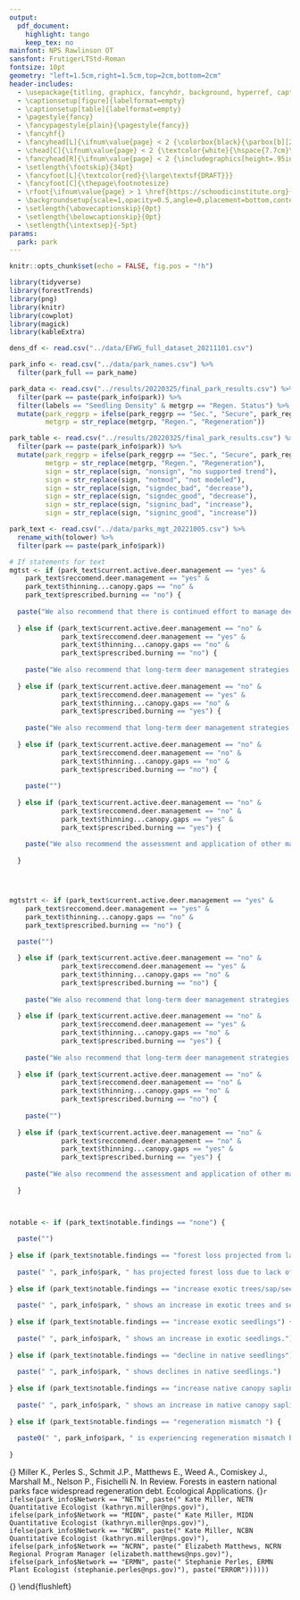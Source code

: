 ```yaml
---
output: 
  pdf_document:
    highlight: tango
    keep_tex: no
mainfont: NPS Rawlinson OT
sansfont: FrutigerLTStd-Roman
fontsize: 10pt
geometry: "left=1.5cm,right=1.5cm,top=2cm,bottom=2cm"
header-includes:
  - \usepackage{titling, graphicx, fancyhdr, background, hyperref, caption, booktabs, float, graphicx, ragged2e, ulem, draftwatermark}
  - \captionsetup[figure]{labelformat=empty}
  - \captionsetup[table]{labelformat=empty}
  - \pagestyle{fancy}
  - \fancypagestyle{plain}{\pagestyle{fancy}}
  - \fancyhf{}
  - \fancyhead[L]{\ifnum\value{page} < 2 {\colorbox{black}{\parbox[b][2.5cm][c]{18.38cm}{\textcolor{white}{\textsf{Eastern Forest Working Group\\ Inventory and Monitoring Program\\ \hspace{1cm}\\ Resilient Forest Initiative\\ \hspace{1cm}}}}}}\else {\textsf{Eastern Forest Working Group}}\small \fi}
  - \chead[C]{\ifnum\value{page} < 2 {\textcolor{white}{\hspace{7.7cm}\textsf{National Park Service\\ \hspace{9.2cm}U.S. Department of the Interior\\ \vspace{0.8cm}}} {\textcolor{red}{\Huge\textsf{DRAFT}}}} \else \fi}
  - \fancyhead[R]{\ifnum\value{page} < 2 {\includegraphics[height=.95in,width=.95in]{inputs/NPS_logo.png}} \else {\textsf {\today}}\small \fi}
  - \setlength{\footskip}{34pt}
  - \fancyfoot[L]{\textcolor{red}{\large\textsf{DRAFT}}}
  - \fancyfoot[C]{\thepage\footnotesize}
  - \rfoot{\ifnum\value{page} > 1 \href{https://schoodicinstitute.org}{\includegraphics[height=\footskip]{inputs/Schoodic_Stacked.jpeg}} \href{https://www.nps.gov/index.htm}{\includegraphics[height=\footskip]{inputs/NPS_logo.png}} \else \fi}
  - \backgroundsetup{scale=1,opacity=0.5,angle=0,placement=bottom,contents={\ifnum\value{page} > 1 {\includegraphics[width=8.5in]{inputs/background2.jpg}} \else \fi}}
  - \setlength{\abovecaptionskip}{0pt}
  - \setlength{\belowcaptionskip}{0pt}
  - \setlength{\intextsep}{-5pt}
params:
  park: park
---
```


<!-- vspace = 1.1 -->
<!-- \newenvironment{specwrapfigure} -->
<!--  {% -->
<!--   \setlength{\columnsep}{5pt}% -->
<!--   \wrapfloat{figure}% -->
<!--  } -->
<!--  {\endwrapfloat} -->

\SetWatermarkText{DRAFT}
\SetWatermarkScale{1}

```r
knitr::opts_chunk$set(echo = FALSE, fig.pos = "!h")
```

```r
library(tidyverse)
library(forestTrends)
library(png)
library(knitr)
library(cowplot)
library(magick)
library(kableExtra)

dens_df <- read.csv("../data/EFWG_full_dataset_20211101.csv")

park_info <- read.csv("../data/park_names.csv") %>% 
  filter(park_full == park_name)

park_data <- read.csv("../results/20220325/final_park_results.csv") %>% 
  filter(park == paste(park_info$park)) %>% 
  filter(labels == "Seedling Density" & metgrp == "Regen. Status") %>% 
  mutate(park_reggrp = ifelse(park_reggrp == "Sec.", "Secure", park_reggrp),
         metgrp = str_replace(metgrp, "Regen.", "Regeneration"))

park_table <- read.csv("../results/20220325/final_park_results.csv") %>% 
  filter(park == paste(park_info$park)) %>% 
  mutate(park_reggrp = ifelse(park_reggrp == "Sec.", "Secure", park_reggrp),
         metgrp = str_replace(metgrp, "Regen.", "Regeneration"),
         sign = str_replace(sign, "nonsign", "no supported trend"),
         sign = str_replace(sign, "notmod", "not modeled"),
         sign = str_replace(sign, "signdec_bad", "decrease"),
         sign = str_replace(sign, "signdec_good", "decrease"),
         sign = str_replace(sign, "signinc_bad", "increase"),
         sign = str_replace(sign, "signinc_good", "increase"))

park_text <- read.csv("../data/parks_mgt_20221005.csv") %>% 
  rename_with(tolower) %>% 
  filter(park == paste(park_info$park))
```

``` r

# If statements for text
mgtst <- if (park_text$current.active.deer.management == "yes" & 
    park_text$reccomend.deer.management == "yes" &
    park_text$thinning...canopy.gaps == "no" &
    park_text$prescribed.burning == "no") {
  
  paste("We also recommend that there is continued effort to manage deer populations to help avoid forest loss in the park.")
    
  } else if (park_text$current.active.deer.management == "no" & 
             park_text$reccomend.deer.management == "yes" &
             park_text$thinning...canopy.gaps == "no" &
             park_text$prescribed.burning == "no") {
    
    paste("We also recommend that long-term deer management strategies be implemented to help avoid forest loss in the park.")
    
  } else if (park_text$current.active.deer.management == "no" & 
             park_text$reccomend.deer.management == "yes" &
             park_text$thinning...canopy.gaps == "no" &
             park_text$prescribed.burning == "yes") {
    
    paste("We also recommend that long-term deer management strategies be implemented, as well as prescribed burning, to help avoid forest loss in the park.")
    
  } else if (park_text$current.active.deer.management == "no" & 
             park_text$reccomend.deer.management == "no" &
             park_text$thinning...canopy.gaps == "no" &
             park_text$prescribed.burning == "no") {
    
    paste("")
    
  } else if (park_text$current.active.deer.management == "no" & 
             park_text$reccomend.deer.management == "no" &
             park_text$thinning...canopy.gaps == "yes" &
             park_text$prescribed.burning == "yes") {
    
    paste("We also recommend the assessment and application of other management actions, including thinning, canopy gap management, and prescribed burning, to help avoid forest loss in the park.")
    
  }




mgtstrt <- if (park_text$current.active.deer.management == "yes" & 
    park_text$reccomend.deer.management == "yes" &
    park_text$thinning...canopy.gaps == "no" &
    park_text$prescribed.burning == "no") {

  paste("")
    
  } else if (park_text$current.active.deer.management == "no" & 
             park_text$reccomend.deer.management == "yes" &
             park_text$thinning...canopy.gaps == "no" &
             park_text$prescribed.burning == "no") {
    
    paste("We also recommend that long-term deer management strategies be implemented to help avoid forest loss in the park.")
    
  } else if (park_text$current.active.deer.management == "no" & 
             park_text$reccomend.deer.management == "yes" &
             park_text$thinning...canopy.gaps == "no" &
             park_text$prescribed.burning == "yes") {
    
    paste("We also recommend that long-term deer management strategies be implemented, as well as prescribed burning, to help avoid forest loss in the park.")
    
  } else if (park_text$current.active.deer.management == "no" & 
             park_text$reccomend.deer.management == "no" &
             park_text$thinning...canopy.gaps == "no" &
             park_text$prescribed.burning == "no") {
    
    paste("")
    
  } else if (park_text$current.active.deer.management == "no" & 
             park_text$reccomend.deer.management == "no" &
             park_text$thinning...canopy.gaps == "yes" &
             park_text$prescribed.burning == "yes") {
    
    paste("We also recommend the assessment and application of other management actions, including thinning, canopy gap management, and prescribed burning, to help avoid forest loss in the park.")
    
  }



notable <- if (park_text$notable.findings == "none") {
  
  paste("")
  
} else if (park_text$notable.findings == "forest loss projected from lack of young trees") {
  
  paste(" ", park_info$park, " has projected forest loss due to lack of young trees.")
  
} else if (park_text$notable.findings == "increase exotic trees/sap/seed") {
  
  paste(" ", park_info$park, " shows an increase in exotic trees and seedlings.")
  
} else if (park_text$notable.findings == "increase exotic seedlings") {
  
  paste(" ", park_info$park, " shows an increase in exotic seedlings.")
  
} else if (park_text$notable.findings == "decline in native seedlings") {
  
  paste(" ", park_info$park, " shows declines in native seedlings.")
  
} else if (park_text$notable.findings == "increase native canopy saplings") {
  
  paste(" ", park_info$park, " shows an increase in native canopy saplings.")
  
} else if (park_text$notable.findings == "regeneration mismatch ") {
  
  paste0(" ", park_info$park, " is experiencing regeneration mismatch between the forest canopy layer and seedling layer due to an abundance of regeneration from species which do not form an overstory canopy. In this park, the mismatch is occurring due to ", park_text$x, ".")
  
}
```

\begin{flushleft}\tiny {}\end{flushleft}
\begin{flushleft}\tiny {}\end{flushleft}
\begin{center}
\huge\textsf {`r ifelse(park_data$park_reggrp == "Imminent Failure", paste0("Imminent Failure of Forest Regeneration Requires Sustained Management in ", park_info$park_full), ifelse(park_data$park_reggrp == "Probable Failure", paste0("Probable Failure of Forest Regeneration Requires Sustained Management in ", park_info$park_full), ifelse(park_data$park_reggrp == "Insecure", paste0("Insecure Forest Regeneration Needs Sustained Management in ", park_info$park_full), ifelse(park_data$park_reggrp == "Secure", paste0("Forest Regeneration is Secure in ", park_info$park_full), paste("")))))`}
\end{center}

<!-- `r ifelse(park_data$park_reggrp == "Imminent Failure", paste0("Forest Regeneration Failure is Imminent in ", park_info$park_full), ifelse(park_data$park_reggrp == "Probable Failure", paste0("Forest Regeneration will Probably Fail in ", park_info$park_full), ifelse(park_data$park_reggrp == "Insecure", paste0("Insecure Forest Regeneration needs Sustained Management in ", park_info$park_full), ifelse(park_data$park_reggrp == "Secure", paste0("Forest Regeneration is Secure in ", park_info$park_full), paste("")))))` -->

<!-- `r ifelse(park_info$park == "ALPO" | park_info$park == "DEWA" | park_info$park == "MORR", paste0("The Current Forest Regeneration Status for ", park_info$park_full, " is:    \n \n", park_data$park_reggrp), paste0("The Current Forest Regeneration Status for ", park_info$park_full, " is: ", park_data$park_reggrp))` -->

<!-- \begin{center}\huge\bf {The Current Forest Regeneration Status for `r paste(park_info$park_full)` is: `r paste(park_data$park_reggrp)`}\end{center} -->

<!-- `r ifelse(park_info$park == "ANTI" | park_info$park == "BLUE" | park_info$park == "MONO" | park_info$park == "PRWI", paste("The Current Forest Regeneration Status for ", park_info$park_full, " is: \n", park_data$park_reggrp), paste("The Current Forest Regeneration Status for ", park_info$park_full, " is: ", park_data$park_reggrp))` -->

<!-- \begin{specwrapfigure}{r}{0.65\textwidth} -->
<!--   \centering -->
<!--     \includegraphics[width=\linewidth]{inputs/Region1_manuscript.jpg} -->
<!--   \caption{{\bf Figure 1}. Map of parks included in regional regeneration project and forest regeneration status.} -->
<!-- \end{specwrapfigure} -->

<!-- \begin{flushleft}\tiny {}\end{flushleft} -->

\begin{flushleft}
\Large\textsf {Introduction} 
\break
\normalsize 
Forests are a key part of the landscape and visitor experience in eastern parks. These ecosystems are facing many stressors, including non-native plants, invasive tree pests, overabundant deer, and altered fire regimes. These stressors diminish forest resilience, which is the ability of an ecosystem to experience disturbance and rebound to similar functions, structure, and composition. A lack of tree regeneration - seedlings and saplings of canopy-forming trees - is an early indicator of reduced resilience and potential for future forest loss.

Five NPS Inventory and Monitoring Networks assessed 10 regeneration metrics in 39 parks (Figure 1) containing about 1,500 permanent forest health monitoring plots sampled every four years (2008-2019). Here, we share results for `r paste(park_info$park_full)` (`r paste(park_info$park)`). For more detailed information on the full study, see the source publication in the {\bf Resources} section below.
\end{flushleft}

<!-- `r paste(park_info$park_full)` (`r paste(park_info$park)`) is located in the `r ifelse(park_info$Network == "NETN", paste("Northeast Temperate"), ifelse(park_info$Network == "NCRN", paste("National Capital Region"), ifelse(park_info$Network == "NCBN", paste("Northeast Coastal and Barrier"), ifelse(park_info$Network == "MIDN", paste("Mid-Atlantic"), paste("Eastern Rivers and Mountains")))))` `r paste0( '(', park_info$Network, ')')`  -->

<!-- \begin{flushleft}\tiny {}\end{flushleft} -->

\begin{flushleft}
\Large\textsf {Main Findings}
\break
\normalsize
On a four-category scale (Secure, Insecure, Probable Failure, and Imminent Failure), `r paste(park_info$park)` has a forest regeneration status of \textbf{`r paste(park_data$park_reggrp)`} (Figure 2). This means that the park `r ifelse(park_data$park_reggrp == "Imminent Failure", paste("is experiencing severe regeneration failure and has an elevated risk of forest loss. Since park forests don't contain enough seedlings and saplings of native canopy-forming trees, canopy gaps caused by storms or insect pests are likely to convert to impenetrable thickets of invasive shrubs, leading to forest loss"), ifelse(park_data$park_reggrp == "Probable Failure", paste("is experiencing regeneration failure as indicated by inadequate and/or decreasing saplings, and low numbers of seedlings"), ifelse(park_data$park_reggrp == "Insecure", paste("currently lacks adequate saplings and seedlings, and generally has moderate deer browse impacts"), paste("currently has abundant seedlings and saplings, and shows few concerning trends in regeneration metrics"))))`.`r paste(notable)``r ifelse(park_text$findings.2 != "none", paste0(" Additionally, we found ", park_text$findings.2, " in the park."), paste(""))` The trends over time in tree, sapling, and seedling abundance by native canopy, subcanopy, and exotics are shown in Figure 3.
\end{flushleft}

\begin{flushleft}
\tiny {}
\end{flushleft}

\begin{figure}
\centering
\begin{minipage}{.65\textwidth}
\centering
\includegraphics[width=1\linewidth]{inputs/Region1_manuscript.jpg}
\captionof{figure}{\textsf {\textbf {Figure 1}. Map of parks included in regional regeneration project and forest regeneration status. `r paste(park_info$park_full)` is located in the `r ifelse(park_info$Network == "NETN", paste("Northeast Temperate"), ifelse(park_info$Network == "NCRN", paste("National Capital Region"), ifelse(park_info$Network == "NCBN", paste("Northeast Coastal and Barrier"), ifelse(park_info$Network == "MIDN", paste("Mid-Atlantic"), paste("Eastern Rivers and Mountains")))))` `r paste0( '(', park_info$Network, ')')` Inventory and Monitoring Network.}}
\label{fig:test1}
\end{minipage}\hspace{.05\textwidth}%
\begin{minipage}{.3\textwidth}
\centering
\includegraphics[width=1\linewidth]{`r paste0("../results/parkregen_plots/", park_info$park, ".png")`}
\captionof{figure}{\textsf {\textbf {Figure 2}. Regeneration status for each of the 10 metrics in `r paste(park_info$park_full)`.}}
\label{fig:test2}
\end{minipage}
\end{figure}

<!-- \centering -->
<!-- \includegraphics[width=.7\linewidth]{inputs/Region1_manuscript.jpg} -->
<!-- \captionof{figure}{\textsf {\textbf {Figure 1}. Map of parks included in regional regeneration project and forest regeneration status. `r paste(park_info$park)` is located in the `r ifelse(park_info$Network == "NETN", paste("Northeast Temperate"), ifelse(park_info$Network == "NCRN", paste("National Capital Region"), ifelse(park_info$Network == "NCBN", paste("Northeast Coastal and Barrier"), ifelse(park_info$Network == "MIDN", paste("Mid-Atlantic"), paste("Eastern Rivers and Mountains")))))` `r paste0( '(', park_info$Network, ')')` Inventory and Monitoring Network.}} -->

<!-- \centering -->
<!-- \includegraphics[width=.7\linewidth]{`r paste0("../results/parkregen_plots/", park_info$park, ".png")`} -->
<!-- \captionof{figure}{\textsf {\textbf {Figure 2}. Regeneration status for each of the 10 metrics in the study.}} -->

\centering
\includegraphics[width=1\linewidth]{`r paste0("../results/20220325/park_plots/spp_grp/", park_info$park, "_spp_grp.png")`}
\captionof{figure}{\textsf {\textbf {Figure 3}. Trends in tree, sapling, and seedling abundance by species group. Trends are based on change over time across three complete survey cycles: Cycle 1 (2008 – 2011), Cycle 2 (2012 – 2015), and Cycle 3 (2016 – 2019).}}

\begin{flushleft}
\tiny {}
\end{flushleft}

\begin{flushleft}
\Large\textsf {Management Recommendations}
\break
\normalsize
Eastern national parks need a sustained commitment to reducing deer browse impacts, managing invasive plants, and enhancing forest structural complexity and diversity to secure sufficient regeneration and avoid future forest loss. We suggest that managers of `r paste0(park_info$park)`:
\begin{itemize}
`r ifelse(park_text$current.active.deer.management == "yes" & park_text$reccomend.deer.management == "yes", paste0("\\", "item continue protecting forest regeneration from browse impacts through sustained deer culling to maintain ecologically sustainable deer numbers."), paste(""))`
`r ifelse(park_text$current.active.deer.management == "no" & park_text$reccomend.deer.management == "yes", paste0("\\", "item implement protection of forest regeneration from browse impacts through sustained deer culling to maintain ecologically-sustainable deer numbers."), paste(""))`
\item continue to reduce invasive plants through early detection and rapid response, release of approved biological controls, and strategic invasive plant management in high priority habitats.
`r ifelse(park_text$thinning...canopy.gaps == "yes", paste0("\\", "item assess forest stands at risk or already impacted by pests / pathogens and prioritize invasive plant management in stands where canopy gaps have increased or may soon increase light to the forest floor."), paste(""))`
`r ifelse(park_text$prescribed.burning == "yes", paste0("\\", "item use prescribed burning in dry, fire-adapted forests to promote canopy tree regeneration."), paste(""))`
`r ifelse(park_text$thinning...canopy.gaps == "yes", paste0("\\", "item promote native tree regeneration by increasing light to the forest floor through thinning less desirable subcanopy trees only in areas with minimal impacts from deer, forest pathogens, and invasive plants."), paste(""))`
\end{itemize}


`r ifelse(park_data$park_reggrp == "Imminent Failure", paste0("These management efforts are especially important for ", park_info$park, " as the park is at very high risk of losing forest cover without intervention."), ifelse(park_data$park_reggrp == "Probable Failure", paste0("These management efforts are especially important for ", park_info$park, " as the park is at high risk of losing forest cover without intervention."), paste0("These management efforts are important for ", park_info$park, " to maintain future forest cover.")))` Conditions are changing rapidly across parks, therefore continued monitoring and reassessment of management actions is necessary to avoid future forest loss in the park. Please refer to the source publication for more information on management strategies and reach out to the contact below for further assistance.
\end{flushleft}

<!-- We also recommend that managers assess the following strategies for future action: -->
<!-- As regeneration status improves, the following strategies may also be required: -->
<!-- \begin{itemize} -->
<!-- `r ifelse(park_text$reccomend.deer.management == "no" & park_info$park == "DEWA" | park_info$park == "GARI" | park_info$park == "NERI" | park_info$park == "BLUE", paste0("\\", "item promote increased deer hunting within the park."), ifelse(park_text$reccomend.deer.management == "no" & park_info$park != "DEWA" | park_info$park != "GARI" | park_info$park != "NERI" | park_info$park != "BLUE", paste0("\\", "item protect forest regeneration from browse impacts through sustained deer culling and fencing."), paste("")))` -->
<!-- `r ifelse(park_text$thinning...canopy.gaps == "no", paste0("\\", "item assess forest stands at risk or already impacted by pests / pathogens and prioritize invasive plant management in stands where canopy gaps have increased / will increase light to the forest floor."), paste(""))` -->
<!-- `r ifelse(park_text$prescribed.burning == "no", paste0("\\", "item use of prescribed burning in dry, fire-adapted forests to promote canopy tree regeneration."), paste(""))` -->
<!-- `r ifelse(park_text$thinning...canopy.gaps == "no", paste0("\\", "item increasing light to the forest floor by thinning less desirable subcanopy trees in areas with minimal impacts from deer and invasive plants."), paste(""))` -->
<!-- \end{itemize} -->

<!-- \item protect native tree regeneration within canopy gaps. -->

<!-- `r ifelse(park_data$park_reggrp == "Imminent Failure" | park_data$park_reggrp == "Probable Failure", paste0("These efforts are especially important for ", park_info$park, " as the park is at risk of losing forest cover without intervention."), paste(""))` -->

<!-- We suggest that managers of `r paste(park_info$park)` continue invasive plant management actions, as is true for all of the eastern national parks in this study. `r paste(mgtst)`  -->

\color{black}
\rule{\linewidth}{0.2mm}

\begin{flushleft}
\Large\textsf {Resources}
\normalsize
\begin{flushleft}
\tiny {}
\end{flushleft}
{\bf Source Publication:} Miller K., Perles S., Schmit J.P., Matthews E., Weed A., Comiskey J., Marshall M., Nelson P., Fisichelli N. In Review. Forests in eastern national parks face widespread regeneration debt. Ecological Applications.
\begin{flushleft}
\tiny {}
\end{flushleft}
{\bf Contact:}`r ifelse(park_info$Network == "NETN", paste(" Kate Miller, NETN Quantitative Ecologist (kathryn.miller@nps.gov)"), ifelse(park_info$Network == "MIDN", paste(" Kate Miller, MIDN Quantitative Ecologist (kathryn.miller@nps.gov)"), ifelse(park_info$Network == "NCBN", paste(" Kate Miller, NCBN Quantitative Ecologist (kathryn.miller@nps.gov)"), ifelse(park_info$Network == "NCRN", paste(" Elizabeth Matthews, NCRN Regional Program Manager (elizabeth.matthews@nps.gov)"), ifelse(park_info$Network == "ERMN", paste(" Stephanie Perles, ERMN Plant Ecologist (stephanie.perles@nps.gov)"), paste("ERROR"))))))`
\begin{flushleft}
\tiny {}
\end{flushleft}
{\bf Links:} \href{https://www.nps.gov/articles/series.htm?id=B9C6B751-A7E3-F246-5628389A0B80A4F7}{\uline{\color{blue} {Managing Resilient Forests Initiative for Eastern National Parks}}}
\end{flushleft}

